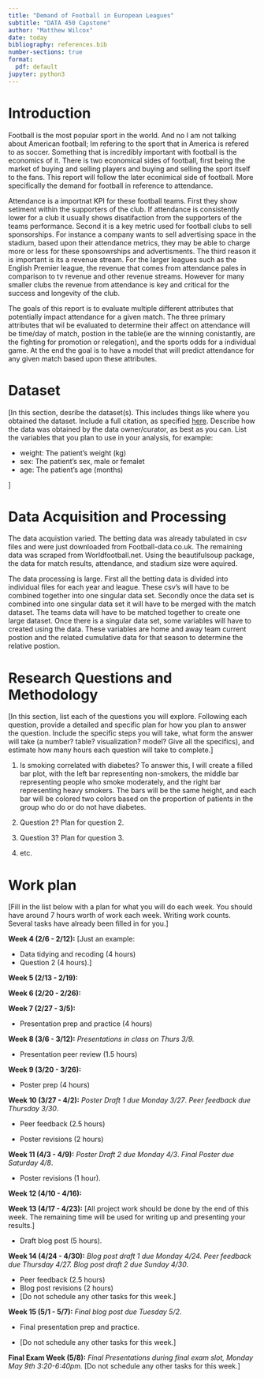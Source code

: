 ```yaml
---
title: "Demand of Football in European Leagues"
subtitle: "DATA 450 Capstone"
author: "Matthew Wilcox"
date: today
bibliography: references.bib
number-sections: true
format:
  pdf: default
jupyter: python3
---
```


# Introduction

Football is the most popular sport in the world. And no I am not talking about American football; Im refering to the sport that in America is refered to as soccer. Something that is incredibly important with football is the economics of it. There is two economical sides of football, first being the market of buying and selling players and buying and selling the sport itself to the fans. This report will follow the later econimical side of football. More specifically the demand for football in reference to attendance. 

Attendance is a importnat KPI for these football teams. First they show setiment within the supporters of the club. If attendance is consistently lower for a club it usually shows disatifaction from the supporters of the teams performance. Second it is a key metric used for football clubs to sell sponsorships. For instance a company wants to sell advertising space in the stadium, based upon their attendance metrics, they may be able to charge more or less for these sponsowrships and advertisments. The third reason it is important is its a revenue stream. For the larger leagues such as the English Premier league, the revenue that comes from attendance pales in comparison to tv revenue and other revenue streams. However for many smaller clubs the revenue from attendance is key and critical for the success and longevity of the club. 

The goals of this report is to evaluate multiple different attributes that potentially impact attendance for a given match. The three primary attributes that wil be evaluated to determine their affect on attendance will be time/day of match, postion in the table(ie are the winning conistantly, are the fighting for promotion or relegation), and the sports odds for a individual game. At the end the goal is to have a model that will predict attendance for any given match based upon these attributes. 

# Dataset

[In this section, desribe the dataset(s). This includes things like where you
obtained the dataset. Include a full citation, as specified 
[here](https://guides.lib.umich.edu/c.php?g=282964&p=3285995). Describe how the
data was obtained by the data owner/curator, as best as you can. List the 
variables that you plan to use in your analysis, for example:

* weight: The patient's weight (kg)
* sex: The patient's sex, male or femalet
* age: The patient's age (months)

]

# Data Acquisition and Processing

The data acquistion varied. The betting data was already tabulated in csv files and were just downloaded from Football-data.co.uk. The remaining data was scraped from Worldfootball.net. Using the beautifulsoup package, the data for match results, attendance, and stadium size were aquired.

The data processing is large. First all the betting data is divided into individual files for each year and league. These csv's will have to be combined together into one singular data set. Secondly once the data set is combined into one singular data set it will have to be merged with the match dataset. The teams data will have to be matched together to create one large dataset. Once there is a singular data set, some variables will have to created using the data. These variables are home and away team current postion and the related cumulative data for that season to determine the relative postion. 

# Research Questions and Methodology

[In this section, list each of the questions you will explore. Following each
question, provide a detailed and specific plan for how you plan to answer the 
question. Include the specific steps you will take, what form the answer will 
take (a number? table? visualization? model? Give all the specifics), and 
estimate how many hours each question will take to complete.]

1. Is smoking correlated with diabetes? To answer this, I will create a filled
bar plot, with the left bar representing non-smokers, the middle bar
representing people who smoke moderately, and the right bar representing heavy
smokers. The bars will be the same height, and each bar will be
colored two colors based on the proportion of patients in the group who do or
do not have diabetes.

2. Question 2? Plan for question 2.

3. Question 3? Plan for question 3.

4. etc.

# Work plan

[Fill in the list below with a plan for what you will do each week. You should
have around 7 hours worth of work each week. Writing work counts. Several tasks
have already been filled in for you.]

**Week 4 (2/6 - 2/12):** [Just an example: 

* Data tidying and recoding (4 hours)
* Question 2 (4 hours).]

**Week 5 (2/13 - 2/19):**

**Week 6 (2/20 - 2/26):**

**Week 7 (2/27 - 3/5):**

* Presentation prep and practice (4 hours)

**Week 8 (3/6 - 3/12):** *Presentations in class on Thurs 3/9.*

* Presentation peer review (1.5 hours)

**Week 9 (3/20 - 3/26):**

* Poster prep (4 hours)

**Week 10 (3/27 - 4/2):** *Poster Draft 1 due Monday 3/27*.
*Peer feedback due Thursday 3/30*.

* Peer feedback (2.5 hours)

* Poster revisions (2 hours)

**Week 11 (4/3 - 4/9):** *Poster Draft 2 due Monday 4/3*.
*Final Poster due Saturday 4/8*.

* Poster revisions (1 hour).

**Week 12 (4/10 - 4/16):**

**Week 13 (4/17 - 4/23):** [All project work should be done by the end of this 
week. The remaining time will be used for writing up and presenting your 
results.]

* Draft blog post (5 hours).

**Week 14 (4/24 - 4/30):** *Blog post draft 1 due Monday 4/24. Peer feedback due Thursday 4/27. Blog post draft 2 due Sunday 4/30*. 

* Peer feedback (2.5 hours)
* Blog post revisions (2 hours)
* [Do not schedule any other tasks for this week.]

**Week 15 (5/1 - 5/7):**  *Final blog post due Tuesday 5/2*.

* Final presentation prep and practice.

* [Do not schedule any other tasks for this week.]

**Final Exam Week (5/8):** *Final Presentations during final exam slot,
Monday May 9th 3:20-6:40pm.* [Do not schedule any other tasks for this week.]



